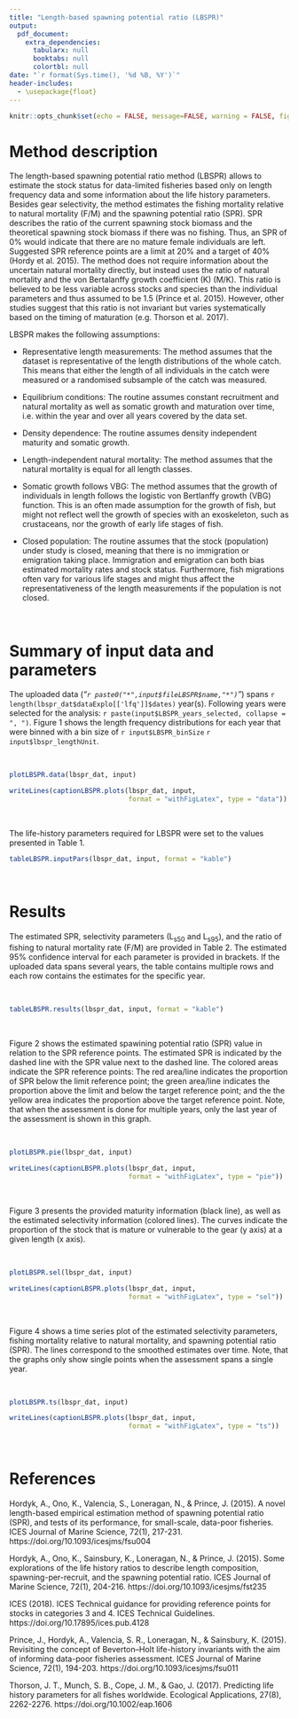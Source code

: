 ```yaml
---
title: "Length-based spawning potential ratio (LBSPR)"
output:
  pdf_document:
    extra_dependencies:
      tabularx: null
      booktabs: null
      colortbl: null
date: "`r format(Sys.time(), '%d %B, %Y')`"
header-includes:
  - \usepackage{float}
---
```


```r
knitr::opts_chunk$set(echo = FALSE, message=FALSE, warning = FALSE, fig.align = "center", dpi=300,  fig.pos = "H")
```

# Method description

The length-based spawning potential ratio method (LBSPR) allows to estimate the
stock status for data-limited fisheries based only on length frequency data and
some information about the life history parameters. Besides gear selectivity,
the method estimates the fishing mortality relative to natural mortality (F/M)
and the spawning potential ratio (SPR). SPR describes the ratio of the current
spawning stock biomass and the theoretical spawning stock biomass if there was
no fishing. Thus, an SPR of 0% would indicate that there are no mature female
individuals are left. Suggested SPR reference points are a limit at 20% and a
target of 40% (Hordy et al. 2015). The method does not require information about
the uncertain natural mortality directly, but instead uses the ratio of natural
mortality and the von Bertalanffy growth coefficient (K) (M/K). This ratio is
believed to be less variable across stocks and species than the individual
parameters and thus assumed to be 1.5 (Prince et al. 2015). However, other
studies suggest that this ratio is not invariant but varies systematically based
on the timing of maturation (e.g. Thorson et al. 2017).

LBSPR makes the following assumptions:

- Representative length measurements: The method assumes that the dataset is
  representative of the length distributions of the whole catch. This means that
  either the length of all individuals in the catch were measured or a
  randomised subsample of the catch was measured.

- Equilibrium conditions: The routine assumes constant recruitment and natural
  mortality as well as somatic growth and maturation over time, i.e. within the
  year and over all years covered by the data set.

- Density dependence: The routine assumes density independent maturity and
  somatic growth.

- Length-independent natural mortality: The method assumes that the natural
  mortality is equal for all length classes.

- Somatic growth follows VBG: The method assumes that the growth of individuals
  in length follows the logistic von Bertlanffy growth (VBG) function. This is
  an often made assumption for the growth of fish, but might not reflect well
  the growth of species with an exoskeleton, such as crustaceans, nor the growth
  of early life stages of fish.

- Closed population: The routine assumes that the stock (population) under study
  is closed, meaning that there is no immigration or emigration taking place.
  Immigration and emigration can both bias estimated mortality rates and stock
  status. Furthermore, fish migrations often vary for various life stages and
  might thus affect the representativeness of the length measurements if the
  population is not closed.

&nbsp;
&nbsp;
&nbsp;

# Summary of input data and parameters

The uploaded data (*"*`r paste0("*",input$fileLBSPR$name,"*")`*"*) spans `r length(lbspr_dat$dataExplo[['lfq']]$dates)` year(s). Following years were selected for the analysis: `r paste(input$LBSPR_years_selected, collapse = ", ")`. Figure 1 shows the length frequency distributions for each year that were binned with a bin size of `r input$LBSPR_binSize` `r input$lbspr_lengthUnit`.

&nbsp;
&nbsp;
&nbsp;

```r
plotLBSPR.data(lbspr_dat, input)
```

```r
writeLines(captionLBSPR.plots(lbspr_dat, input,
                              format = "withFigLatex", type = "data"))
```



&nbsp;
&nbsp;
&nbsp;

The life-history parameters required for LBSPR were set to the values presented
in Table 1.


```r
tableLBSPR.inputPars(lbspr_dat, input, format = "kable")
```

&nbsp;
&nbsp;
&nbsp;


# Results

The estimated SPR, selectivity parameters (L~s50~ and L~s95~), and the ratio of
fishing to natural mortality rate (F/M) are provided in Table 2. The estimated
95% confidence interval for each parameter is provided in brackets. If the
uploaded data spans several years, the table contains multiple rows and each row
contains the estimates for the specific year.

&nbsp;
&nbsp;
&nbsp;

```r
tableLBSPR.results(lbspr_dat, input, format = "kable")
```

&nbsp;
&nbsp;
&nbsp;

Figure 2 shows the estimated spawining potential ratio (SPR) value in relation
to the SPR reference points. The estimated SPR is indicated by the dashed line
with the SPR value next to the dashed line. The colored areas indicate the SPR
reference points: The red area/line indicates the proportion of SPR below the
limit reference point; the green area/line indicates the proportion above the
limit and below the target reference point; and the the yellow area indicates
the proportion above the target reference point. Note, that when the assessment
is done for multiple years, only the last year of the assessment is shown in
this graph.

&nbsp;
&nbsp;
&nbsp;


```r
plotLBSPR.pie(lbspr_dat, input)
```

```r
writeLines(captionLBSPR.plots(lbspr_dat, input,
                              format = "withFigLatex", type = "pie"))
```

&nbsp;
&nbsp;
&nbsp;

Figure 3 presents the provided maturity information (black line), as well as the
estimated selectivity information (colored lines). The curves indicate the
proportion of the stock that is mature or vulnerable to the gear (y axis) at a
given length (x axis).

&nbsp;
&nbsp;
&nbsp;


```r
plotLBSPR.sel(lbspr_dat, input)
```

```r
writeLines(captionLBSPR.plots(lbspr_dat, input,
                              format = "withFigLatex", type = "sel"))
```

&nbsp;
&nbsp;
&nbsp;

Figure 4 shows a time series plot of the estimated selectivity parameters,
fishing mortality relative to natural mortality, and spawning potential ratio
(SPR). The lines correspond to the smoothed estimates over time. Note, that the
graphs only show single points when the assessment spans a single year.

&nbsp;
&nbsp;
&nbsp;

```r
plotLBSPR.ts(lbspr_dat, input)
```

```r
writeLines(captionLBSPR.plots(lbspr_dat, input,
                              format = "withFigLatex", type = "ts"))
```

&nbsp;
&nbsp;
&nbsp;



# References

Hordyk, A., Ono, K., Valencia, S., Loneragan, N., & Prince, J. (2015). A novel
length-based empirical estimation method of spawning potential ratio (SPR), and
tests of its performance, for small-scale, data-poor fisheries. ICES Journal of
Marine Science, 72(1), 217-231. https://doi.org/10.1093/icesjms/fsu004

Hordyk, A., Ono, K., Sainsbury, K., Loneragan, N., & Prince, J. (2015). Some
explorations of the life history ratios to describe length composition,
spawning-per-recruit, and the spawning potential ratio. ICES Journal of Marine
Science, 72(1), 204-216. https://doi.org/10.1093/icesjms/fst235

ICES (2018). ICES Technical guidance for providing reference points for stocks
in categories 3 and 4. ICES Technical Guidelines.
https://doi.org/10.17895/ices.pub.4128

Prince, J., Hordyk, A., Valencia, S. R., Loneragan, N., & Sainsbury, K. (2015).
Revisiting the concept of Beverton–Holt life-history invariants with the aim of
informing data-poor fisheries assessment. ICES Journal of Marine Science, 72(1),
194-203. https://doi.org/10.1093/icesjms/fsu011

Thorson, J. T., Munch, S. B., Cope, J. M., & Gao, J. (2017). Predicting life
history parameters for all fishes worldwide. Ecological Applications, 27(8),
2262-2276. https://doi.org/10.1002/eap.1606

